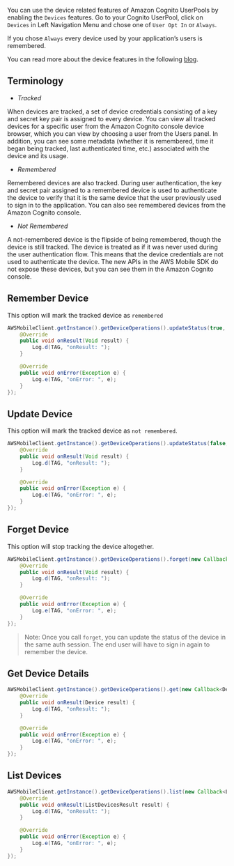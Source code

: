 You can use the device related features of Amazon Cognito UserPools by enabling the `Devices` features. Go to your Cognito UserPool, click on `Devices` in Left Navigation Menu and chose one of `User Opt In` or `Always`.

If you chose `Always` every device used by your application’s users is remembered.

You can read more about the device features in the following [blog](https://aws.amazon.com/blogs/mobile/tracking-and-remembering-devices-using-amazon-cognito-your-user-pools/).

## Terminology

* *Tracked*

When devices are tracked, a set of device credentials consisting of a key and secret key pair is assigned to every device. You can view all tracked devices for a specific user from the Amazon Cognito console device browser, which you can view by choosing a user from the Users panel. In addition, you can see some metadata (whether it is remembered, time it began being tracked, last authenticated time, etc.) associated with the device and its usage.


* *Remembered*

Remembered devices are also tracked. During user authentication, the key and secret pair assigned to a remembered device is used to authenticate the device to verify that it is the same device that the user previously used to sign in to the application. You can also see remembered devices from the Amazon Cognito console.


* *Not Remembered*

A not-remembered device is the flipside of being remembered, though the device is still tracked. The device is treated as if it was never used during the user authentication flow. This means that the device credentials are not used to authenticate the device. The new APIs in the AWS Mobile SDK do not expose these devices, but you can see them in the Amazon Cognito console.

## Remember Device

This option will mark the tracked device as `remembered`

```java
AWSMobileClient.getInstance().getDeviceOperations().updateStatus(true, new Callback<Void>() {
    @Override
    public void onResult(Void result) {
        Log.d(TAG, "onResult: ");
    }

    @Override
    public void onError(Exception e) {
        Log.e(TAG, "onError: ", e);
    }
});
```

## Update Device

This option will mark the tracked device as `not remembered`.

```java
AWSMobileClient.getInstance().getDeviceOperations().updateStatus(false, new Callback<Void>() {
    @Override
    public void onResult(Void result) {
        Log.d(TAG, "onResult: ");
    }

    @Override
    public void onError(Exception e) {
        Log.e(TAG, "onError: ", e);
    }
});
```

## Forget Device

This option will stop tracking the device altogether.

```java
AWSMobileClient.getInstance().getDeviceOperations().forget(new Callback<Void>() {
    @Override
    public void onResult(Void result) {
        Log.d(TAG, "onResult: ");
    }

    @Override
    public void onError(Exception e) {
        Log.e(TAG, "onError: ", e);
    }
});
```

> Note: Once you call `forget`, you can update the status of the device in the same auth session. The end user will have to sign in again to remember the device.

## Get Device Details

```java
AWSMobileClient.getInstance().getDeviceOperations().get(new Callback<Device>() {
    @Override
    public void onResult(Device result) {
        Log.d(TAG, "onResult: ");
    }

    @Override
    public void onError(Exception e) {
        Log.e(TAG, "onError: ", e);
    }
});
```

## List Devices

```java
AWSMobileClient.getInstance().getDeviceOperations().list(new Callback<ListDevicesResult>() {
    @Override
    public void onResult(ListDevicesResult result) {
        Log.d(TAG, "onResult: ");
    }

    @Override
    public void onError(Exception e) {
        Log.e(TAG, "onError: ", e);
    }
});
```
